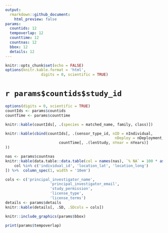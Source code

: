 ```yaml
---
output: 
  rmarkdown::github_document:
    html_preview: false
params:
  countids: 12
  tempoverlap: 12
  counttime: 12
  countnas: 12
  bbox: 12
  details: 12
---
```



```r
knitr::opts_chunk$set(echo = FALSE)
options(knitr.kable.format = 'html',
				digits = 0, scientific = TRUE)
```


# `r params$countids$study_id`


```r
options(digits = 0, scientific = TRUE)
countIds <- params$countids
countTime <- params$counttime

knitr::kable(countIds[, .(species = matched_name, family, class)])

knitr::kable(cbind(countIds[, .(sensor_type_id, nID = nIndividual, 
												 nDeploy = nDeployment, nTag, nRows)],
						countTime[, .(lenStudy, nYear = nYears)]
))
```


```r
nas <- params$countnas
knitr::kable(data.table::data.table(col = names(nas), `% NA` = 100 * as.numeric(nas))[
	col %in% c('individual_id', 'location_lat', 'location_long')
]) %>%  column_spec(1, width = '10em')
```

```r
cols <- c('principal_investigator_name',
					'principal_investigator_email',
					'study_permission',
					'license_type',
					'license_terms')
details <- params$details
knitr::kable(details[, .SD, .SDcols = cols])
```


```r
knitr::include_graphics(params$bbox)
```






```r
print(params$tempoverlap)
```
